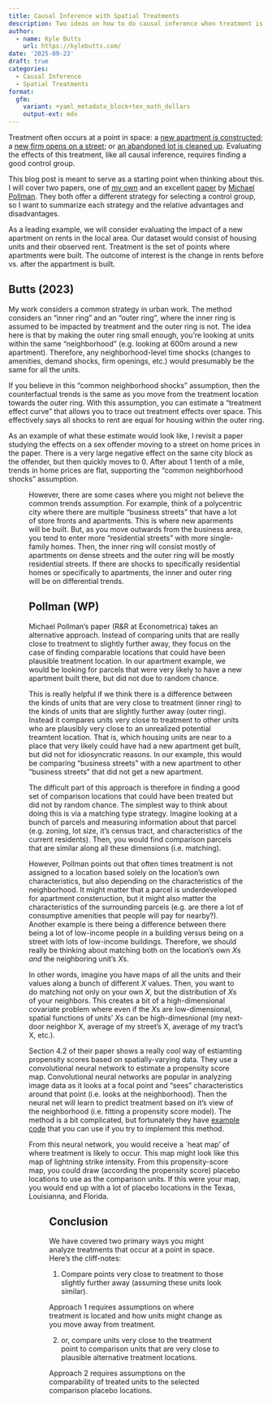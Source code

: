```yaml
---
title: Causal Inference with Spatial Treatments
description: Two ideas on how to do causal inference when treatment is a point in space
author:
  - name: Kyle Butts
    url: https://kylebutts.com/
date: '2025-09-23'
draft: true
categories:
  - Causal Inference
  - Spatial Treatments
format:
  gfm:
    variant: +yaml_metadata_block+tex_math_dollars
    output-ext: mdx
---
```




Treatment often occurs at a point in space: a [new apartment is
constructed](https://direct.mit.edu/rest/article-abstract/105/2/359/100977/Local-Effects-of-Large-New-Apartment-Buildings-in);
a [new firm opens on a
street](https://academic.oup.com/jeea/article-abstract/22/4/1798/7472115?redirectedFrom=fulltext);
or [an abandoned lot is cleaned
up](https://www.pnas.org/doi/10.1073/pnas.1718503115). Evaluating the
effects of this treatment, like all causal inference, requires finding a
good control group.

This blog post is meant to serve as a starting point when thinking about
this. I will cover two papers, one of [my
own](https://www.sciencedirect.com/science/article/pii/S0094119022000705)
and an excellent
[paper](https://michaelpollmann.github.io/files/pollmann_spatial_treatments.pdf)
by [Michael Pollman](https://michaelpollmann.github.io/). They both
offer a different strategy for selecting a control group, so I want to
summarize each strategy and the relative advantages and disadvantages.

As a leading example, we will consider evaluating the impact of a new
apartment on rents in the local area. Our dataset would consist of
housing units and their observed rent. Treatment is the set of points
where apartments were built. The outcome of interest is the change in
rents before vs. after the appartment is built.

## Butts (2023)

My work considers a common strategy in urban work. The method considers
an “inner ring” and an “outer ring”, where the inner ring is assumed to
be impacted by treatment and the outer ring is not. The idea here is
that by making the outer ring small enough, you’re looking at units
within the same “neighborhood” (e.g. looking at 600m around a new
apartment). Therefore, any neighborhood-level time shocks (changes to
amenities, demand shocks, firm openings, etc.) would presumably be the
same for all the units.

If you believe in this “common neighborhood shocks” assumption, then the
counterfactual trends is the same as you move from the treatment
location towards the outer ring. With this assumption, you can estimate
a “treatment effect curve” that allows you to trace out treatment
effects over space. This effectively says all shocks to rent are equal
for housing within the outer ring.

As an example of what these estimate would look like, I revisit a paper
studying the effects on a sex offender moving to a street on home prices
in the paper. There is a very large negative effect on the same city
block as the offender, but then quickly moves to 0. After about 1 tenth
of a mile, trends in home prices are flat, supporting the “common
neighborhood shocks” assumption.

<Figure src="/images/blog/blog-spatial_treatment-rings_ex.png" alt="Example of treatment effect curve using Linden and Rockoff paper" />

However, there are some cases where you might not believe the common
trends assumption. For example, think of a polycentric city where there
are multiple “business streets” that have a lot of store fronts and
apartments. This is where new aparments will be built. But, as you move
outwards from the business area, you tend to enter more “residential
streets” with more single-family homes. Then, the inner ring will
consist mostly of apartments on dense streets and the outer ring will be
mostly residential streets. If there are shocks to specifically
residential homes or specifically to apartments, the inner and outer
ring will be on differential trends.

## Pollman (WP)

Michael Pollman’s paper (R&R at Econometrica) takes an alternative
approach. Instead of comparing units that are really close to treatment
to slightly further away, they focus on the case of finding comparable
locations that could have been plausible treatment location. In our
apartment example, we would be looking for parcels that were very likely
to have a new apartment built there, but did not due to random chance.

This is really helpful if we think there is a difference between the
kinds of units that are very close to treatment (inner ring) to the
kinds of units that are slightly further away (outer ring). Instead it
compares units very close to treatment to other units who are plausibly
very close to an unrealized potential treamtent location. That is, which
housing units are near to a place that very likely could have had a new
apartment get built, but did not for idiosyncratic reasons. In our
example, this would be comparing “business streets” with a new apartment
to other “business streets” that did not get a new apartment.

The difficult part of this approach is therefore in finding a good set
of comparison locations that could have been treated but did not by
random chance. The simplest way to think about doing this is via a
matching type strategy. Imagine looking at a bunch of parcels and
measuring information about that parcel (e.g. zoning, lot size, it’s
census tract, and characteristics of the current residents). Then, you
would find comparison parcels that are similar along all these
dimensions (i.e. matching).

However, Pollman points out that often times treatment is not assigned
to a location based solely on the location’s own characteristics, but
also depending on the characteristics of the neighborhood. It might
matter that a parcel is underdeveloped for apartment consteruction, but
it might also matter the characteristics of the surrounding parcels
(e.g. are there a lot of consumptive amenities that people will pay for
nearby?). Another example is there being a difference between there
being a lot of low-income people in a building versus being on a street
with lots of low-income buildings. Therefore, we should really be
thinking about matching both on the location’s own $X$s *and* the
neighboring unit’s $X$s.

In other words, imagine you have maps of all the units and their values
along a bunch of different $X$ values. Then, you want to do matching not
only on your own $X$, but the distribution of $X$s of your neighbors.
This creates a bit of a high-dimensional covariate problem where even if
the $X$s are low-dimensional, spatial functions of units’ $X$s can be
high-dimesnional (my next-door neighbor X, average of my street’s X,
average of my tract’s X, etc.).

Section 4.2 of their paper shows a really cool way of estiamting
propensity scores based on spatially-varying data. They use a
convolutional neural network to estimate a propensity score map.
Convolutional neural networks are popular in analyzing image data as it
looks at a focal point and “sees” characteristics around that point
(i.e. looks at the neighborhood). Then the neural net will learn to
predict treatment based on it’s view of the neighborhood (i.e. fitting a
propensity score model). The method is a bit complicated, but
fortunately they have [example
code](https://github.com/michaelpollmann/spatialTreat-example) that you
can use if you try to implement this method.

From this neural network, you would receive a \`heat map’ of where
treatment is likely to occur. This map might look like this map of
lightning strike intensity. From this propensity-score map, you could
draw (according the propensity score) placebo locations to use as the
comparison units. If this were your map, you would end up with a lot of
placebo locations in the Texas, Louisianna, and Florida.

<Figure src="/images/blog/blog-spatial_treatment-lightning_intensity.jpg" alt="Washington Post Figure highlighting lightning intensity" />

## Conclusion

We have covered two primary ways you might analyze treatments that occur
at a point in space. Here’s the cliff-notes:

1.  Compare points very close to treatment to those slightly further
    away (assuming these units look similar).

Approach 1 requires assumptions on where treatment is located and how
units might change as you move away from treatment.

2.  or, compare units very close to the treatment point to comparison
    units that are very close to plausible alternative treatment
    locations.

Approach 2 requires assumptions on the comparability of treated units to
the selected comparison placebo locations.
